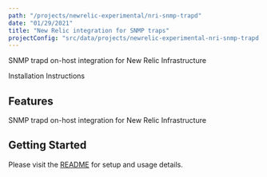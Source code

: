 ```yaml
---
path: "/projects/newrelic-experimental/nri-snmp-trapd"
date: "01/29/2021"
title: "New Relic integration for SNMP traps"
projectConfig: "src/data/projects/newrelic-experimental-nri-snmp-trapd.json"
---
```


<!-- Imports must occur at the top of the file -->

SNMP trapd on-host integration for New Relic Infrastructure

<Link to="https://github.com/newrelic-experimental/nri-snmp-trapd">Installation Instructions</Link>

## Features

SNMP trapd on-host integration for New Relic Infrastructure

## Getting Started

Please visit the [README](https://github.com/newrelic-experimental/nri-snmp-trapd#readme) for setup and usage details.
